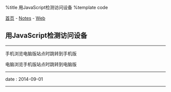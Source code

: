 %title 用JavaScript检测访问设备
%template code

[[../../index|首页]] - [[../index|Notes]] - [[index|Web]]
==用JavaScript检测访问设备==
----
手机浏览电脑版站点时跳转到手机版
{{{JavaScript
function mobile_redirect(url) {
    var u = navigator.userAgent.toLowerCase();
    if (u.match(/android|iphone|ipad|ipod|windows phone/)) {
        window.location.href = url;
    }
}
}}}

电脑浏览手机版站点时跳转到电脑版
{{{JavaScript
function pc_redirect(url) {
    var u = navigator.userAgent.toLowerCase();
    var p = navigator.platform.toLowerCase();
    if (p.match(/win32|win64|mac|x11|unix/)) {
        window.location.href = url;
    } else if (p.match(/linux/) && !u.match(/android/)) {
        window.location.href = url;
    }
}
}}}
----
<red>date</red> : 2014-09-01
----
